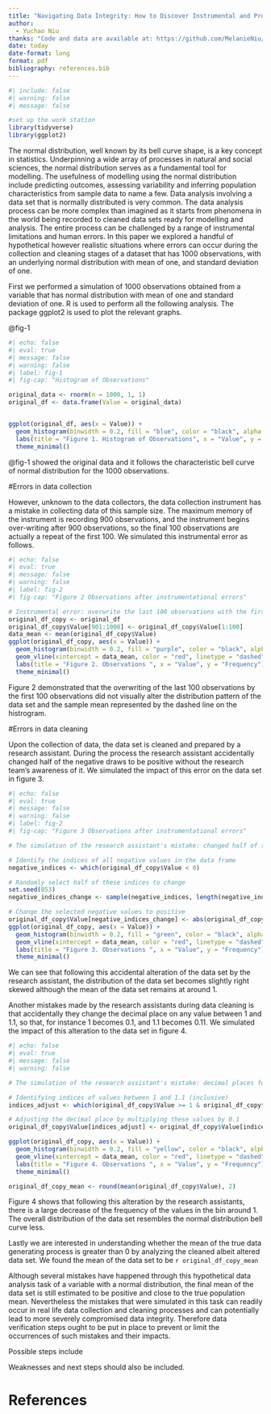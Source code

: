 ```yaml
---
title: "Navigating Data Integrity: How to Discover Instrumental and Processing Errors in Normal Distribution Analysis"
author: 
  - Yuchao Niu
thanks: "Code and data are available at: https://github.com/MelanieNiu/Tutorial-7"
date: today
date-format: long
format: pdf
bibliography: references.bib
---
```


```r
#| include: false
#| warning: false
#| message: false

#set up the work station
library(tidyverse)
library(ggplot2)

```


The normal distribution, well known by its bell curve shape, is a key concept in statistics. Underpinning a wide array of processes in natural and social sciences, the normal distribution serves as a fundamental tool for modelling. The usefulness of modelling using the normal distribution include predicting outcomes, assessing variability and inferring population characteristics from sample data to name a few. Data analysis involving a data set that is normally distributed is very common. The data analysis process can be more complex than imagined as it starts from phenomena in the world being recorded to cleaned data sets ready for modelling and analysis. The entire process can be challenged by a range of instrumental limitations and human errors. In this paper we explored a handful of hypothetical however realistic situations where errors can occur during the collection and cleaning stages of a dataset that has 1000 observations, with an underlying normal distribution with mean of one, and standard deviation of one. 

First we performed a simulation of 1000 observations obtained from a variable that has normal distribution with mean of one and standard deviation of one. R is used to perform all the following analysis. The package ggplot2 is used to plot the relevant graphs. 

@fig-1

```r

#| echo: false
#| eval: true
#| message: false
#| warning: false
#| label: fig-1
#| fig-cap: "Histogram of Observations"

original_data <- rnorm(n = 1000, 1, 1)
original_df <- data.frame(Value = original_data)


ggplot(original_df, aes(x = Value)) +
  geom_histogram(binwidth = 0.2, fill = "blue", color = "black", alpha = 0.4) +
  labs(title = "Figure 1. Histogram of Observations", x = "Value", y = "Frequency") +
  theme_minimal()


```
@fig-1 showed the original data and it follows the characteristic bell curve of normal distribution for the 1000 observations. 

#Errors in data collection

However, unknown to the data collectors, the data collection instrument has a mistake in collecting data of this sample size. The maximum memory of the instrument is recording 900 observations, and the instrument begins over-writing after 900 observations, so the final 100 observations are actually a repeat of the first 100. We simulated this instrumental error as follows. 

```r

#| echo: false
#| eval: true
#| message: false
#| warning: false
#| label: fig-2
#| fig-cap: "Figure 2 Observations after instrumentational errors"

# Instrumental error: overwrite the last 100 observations with the first 100
original_df_copy <- original_df
original_df_copy$Value[901:1000] <- original_df_copy$Value[1:100]
data_mean <- mean(original_df_copy$Value)
ggplot(original_df_copy, aes(x = Value)) +
  geom_histogram(binwidth = 0.2, fill = "purple", color = "black", alpha = 0.4) +
  geom_vline(xintercept = data_mean, color = "red", linetype = "dashed") +
  labs(title = "Figure 2. Observations ", x = "Value", y = "Frequency") +
  theme_minimal()

```
Figure 2 demonstrated that the overwriting of the last 100 observations by the first 100 observations did not visually alter the distribution pattern of the data set and the sample mean represented by the dashed line on the histrogram. 

#Errors in data cleaning

Upon the collection of data, the data set is cleaned and prepared by a research assistant. During the process the research assistant accidentally changed half of the negative draws to be positive without the research team's awareness of it. We simulated the impact of this error on the data set in figure 3. 

```r
#| echo: false
#| eval: true
#| message: false
#| warning: false
#| label: fig-2
#| fig-cap: "Figure 3 Observations after instrumentational errors"

# The simulation of the research assistant's mistake: changed half of the negative draws to be positive

# Identify the indices of all negative values in the data frame
negative_indices <- which(original_df_copy$Value < 0)

# Randomly select half of these indices to change
set.seed(853) 
negative_indices_change <- sample(negative_indices, length(negative_indices) / 2)

# Change the selected negative values to positive
original_df_copy$Value[negative_indices_change] <- abs(original_df_copy$Value[negative_indices_change])
ggplot(original_df_copy, aes(x = Value)) +
  geom_histogram(binwidth = 0.2, fill = "green", color = "black", alpha = 0.3) +
  geom_vline(xintercept = data_mean, color = "red", linetype = "dashed") +
  labs(title = "Figure 3. Observations ", x = "Value", y = "Frequency") +
  theme_minimal()

```
We can see that following this accidental alteration of the data set by the research assistant, the distribution of the data set becomes slightly right skewed although the mean of the data set remains at around 1. 

Another mistakes made by the research assistants during data cleaning is that accidentally they change the decimal place on any value between 1 and 1.1, so that, for instance 1 becomes 0.1, and 1.1 becomes 0.11. We simulated the impact of this alteration to the data set in figure 4.

```r
#| echo: false
#| eval: true
#| message: false
#| warning: false

# The simulation of the research assistant's mistake: decimal places for values between 1 and 1.1 are shifted to the left. 

# Identifying indices of values between 1 and 1.1 (inclusive)
indices_adjust <- which(original_df_copy$Value >= 1 & original_df_copy$Value <= 1.1)

# Adjusting the decimal place by multiplying these values by 0.1
original_df_copy$Value[indices_adjust] <- original_df_copy$Value[indices_adjust] * 0.1

ggplot(original_df_copy, aes(x = Value)) +
  geom_histogram(binwidth = 0.2, fill = "yellow", color = "black", alpha = 0.3) +
  geom_vline(xintercept = data_mean, color = "red", linetype = "dashed") +
  labs(title = "Figure 4. Observations ", x = "Value", y = "Frequency") +
  theme_minimal()

original_df_copy_mean <- round(mean(original_df_copy$Value), 2)
```
Figure 4 shows that following this alteration by the research assistants, there is a large decrease of the frequency of the values in the bin around 1. The overall distribution of the data set resembles the normal distribution bell curve less. 

Lastly we are interested in understanding whether the mean of the true data generating process is greater than 0 by analyzing the cleaned albeit altered data set. We found the mean of the data set to be `r original_df_copy_mean`


Although several mistakes have happened through this hypothetical data analysis task of a variable with a normal distribution, the final mean of the data set is still estimated to be positive and close to the true population mean. Nevertheless the mistakes that were simulated in this task can readily occur in real life data collection and cleaning processes and can potentially lead to more severely compromised data integrity. Therefore data verification steps ought to be put in place to prevent or limit the occurrences of such mistakes and their impacts.

Possible steps include



Weaknesses and next steps should also be included.





\newpage


# References


